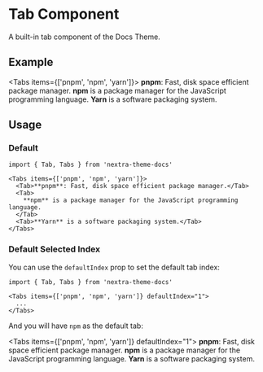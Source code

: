 # Tab Component

A built-in tab component of the Docs Theme.

## Example


<Tabs items={['pnpm', 'npm', 'yarn']}>
  <Tab>**pnpm**: Fast, disk space efficient package manager.</Tab>
  <Tab>
    **npm** is a package manager for the JavaScript programming language.
  </Tab>
  <Tab>**Yarn** is a software packaging system.</Tab>
</Tabs>

## Usage

### Default

```mdx
import { Tab, Tabs } from 'nextra-theme-docs'

<Tabs items={['pnpm', 'npm', 'yarn']}>
  <Tab>**pnpm**: Fast, disk space efficient package manager.</Tab>
  <Tab>
    **npm** is a package manager for the JavaScript programming language.
  </Tab>
  <Tab>**Yarn** is a software packaging system.</Tab>
</Tabs>
```

### Default Selected Index

You can use the `defaultIndex` prop to set the default tab index:

```mdx /defaultIndex="1"/
import { Tab, Tabs } from 'nextra-theme-docs'

<Tabs items={['pnpm', 'npm', 'yarn']} defaultIndex="1">
  ...
</Tabs>
```

And you will have `npm` as the default tab:

<Tabs items={['pnpm', 'npm', 'yarn']} defaultIndex="1">
  <Tab>**pnpm**: Fast, disk space efficient package manager.</Tab>
  <Tab>
    **npm** is a package manager for the JavaScript programming language.
  </Tab>
  <Tab>**Yarn** is a software packaging system.</Tab>
</Tabs>

